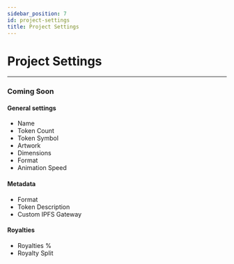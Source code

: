 ```yaml
---
sidebar_position: 7
id: project-settings
title: Project Settings
---
```


# Project Settings

---

### Coming Soon

#### General settings

- Name
- Token Count
- Token Symbol
- Artwork
- Dimensions
- Format
- Animation Speed

#### Metadata

- Format
- Token Description
- Custom IPFS Gateway

#### Royalties

- Royalties %
- Royalty Split
